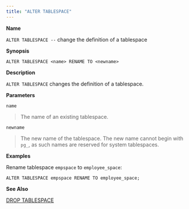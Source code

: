 ```yaml
---
title: "ALTER TABLESPACE"
---
```


<div id="alter_tablespace" class="registered_link"></div>


**Name**

`ALTER TABLESPACE --` change the definition of a tablespace

**Synopsis**

``` text
ALTER TABLESPACE <name> RENAME TO <newname>
```

**Description**

`ALTER TABLESPACE` changes the definition of a tablespace.

**Parameters**

`name`

> The name of an existing tablespace.

`newname`

> The new name of the tablespace. The new name cannot begin with `pg_`, as such names are reserved for system tablespaces.

**Examples**

Rename tablespace `empspace` to `employee_space`:

``` text
ALTER TABLESPACE empspace RENAME TO employee_space;
```

**See Also**

[DROP TABLESPACE](#drop_tablespace)
